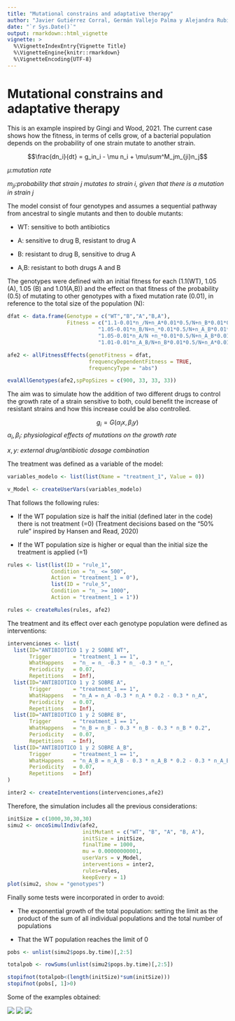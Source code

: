 ```yaml
---
title: "Mutational constrains and adaptative therapy"
author: "Javier Gutiérrez Corral, Germán Vallejo Palma y Alejandra Rubio Muñoz"
date: "`r Sys.Date()`"
output: rmarkdown::html_vignette
vignette: >
  %\VignetteIndexEntry{Vignette Title}
  %\VignetteEngine{knitr::rmarkdown}
  %\VignetteEncoding{UTF-8}
---
```


# Mutational constrains and adaptative therapy

This is an example inspired by Gingi and Wood, 2021. The current case shows how the fitness, in terms of cells grow, of a bacterial population depends on the probability of one strain mutate to another strain.

$$\frac{dn_i}{dt} = g_in_i - \mu n_i + \mu\sum^M_jm_{ji}n_j$$

$\mu$*:mutation rate*

$m_{ji}$*:probability that strain j mutates to strain i, given that there is a mutation in strain j*

The model consist of four genotypes and assumes a sequential pathway from ancestral to single mutants and then to double mutants:

-   WT: sensitive to both antibiotics

-   A: sensitive to drug B, resistant to drug A

-   B: resistant to drug B, sensitive to drug A

-   A,B: resistant to both drugs A and B

The genotypes were defined with an initial fitness for each (1.1(WT), 1.05 (A), 1.05 (B) and 1.01(A,B)) and the effect on that fitness of the probability (0.5) of mutating to other genotypes with a fixed mutation rate (0.01), in reference to the total size of the population (N):

```r
dfat <- data.frame(Genotype = c("WT","B","A","B,A"),
                   Fitness = c("1.1-0.01*n_/N+n_A*0.01*0.5/N+n_B*0.01*0.5/N",
                             "1.05-0.01*n_B/N+n_*0.01*0.5/N+n_A_B*0.01*0.5/N",
                             "1.05-0.01*n_A/N +n_*0.01*0.5/N+n_A_B*0.01*0.5/N",
                             "1.01-0.01*n_A_B/N+n_B*0.01*0.5/N+n_A*0.01*0.5/N"))

afe2 <- allFitnessEffects(genotFitness = dfat,
                          frequencyDependentFitness = TRUE,
                          frequencyType = "abs")

evalAllGenotypes(afe2,spPopSizes = c(900, 33, 33, 33))
```

The aim was to simulate how the addition of two different drugs to control the growth rate of a strain sensitive to both, could benefit the increase of resistant strains and how this increase could be also controlled.

$$g_i = G(\alpha_ix,\beta_iy)$$ $\alpha_i,\beta_i$*: physiological effects of mutations on the growth rate*

$x,y$*: external drug/antibiotic dosage combination*

The treatment was defined as a variable of the model:

```r
variables_modelo <- list(list(Name = "treatment_1", Value = 0))

v_Model <- createUserVars(variables_modelo) 
```

That follows the following rules:

-   If the WT population size is half the initial (defined later in the code) there is not treatment (=0) (Treatment decisions based on the "50% rule" inspired by Hansen and Read, 2020)

-   If the WT population size is higher or equal than the initial size the treatment is applied (=1)

```r
rules <- list(list(ID = "rule_1",
              Condition = "n_ <= 500",
              Action = "treatment_1 = 0"),
              list(ID = "rule_5",
              Condition = "n_ >= 1000",
              Action = "treatment_1 = 1"))

rules <- createRules(rules, afe2)
```

The treatment and its effect over each genotype population were defined as interventions:

```r
intervenciones <- list(
  list(ID="ANTIBIOTICO 1 y 2 SOBRE WT",
       Trigger       = "treatment_1 == 1",
       WhatHappens   = "n_ = n_ -0.3 * n_ -0.3 * n_",
       Periodicity   = 0.07,
       Repetitions   = Inf),
  list(ID="ANTIBIOTICO 1 y 2 SOBRE A",
       Trigger       = "treatment_1 == 1",
       WhatHappens   = "n_A = n_A -0.3 * n_A * 0.2 - 0.3 * n_A",
       Periodicity   = 0.07,
       Repetitions   = Inf),
  list(ID="ANTIBIOTICO 1 y 2 SOBRE B",
       Trigger       = "treatment_1 == 1",
       WhatHappens   = "n_B = n_B - 0.3 * n_B - 0.3 * n_B * 0.2",
       Periodicity   = 0.07,
       Repetitions   = Inf),
  list(ID="ANTIBIOTICO 1 y 2 SOBRE A_B",
       Trigger       = "treatment_1 == 1",
       WhatHappens   = "n_A_B = n_A_B - 0.3 * n_A_B * 0.2 - 0.3 * n_A_B * 0.2",
       Periodicity   = 0.07,
       Repetitions   = Inf)
)

inter2 <- createInterventions(intervenciones,afe2)
```

Therefore, the simulation includes all the previous considerations:

```r
initSize = c(1000,30,30,30)
simu2 <- oncoSimulIndiv(afe2,
                        initMutant = c("WT", "B", "A", "B, A"),
                        initSize = initSize,
                        finalTime = 1000,
                        mu = 0.00000000001,
                        userVars = v_Model,
                        interventions = inter2,
                        rules=rules,
                        keepEvery = 1)
plot(simu2, show = "genotypes")
```

Finally some tests were incorporated in order to avoid:

-   The exponential growth of the total population: setting the limit as the product of the sum of all individual populations and the total number of populations

-   That the WT population reaches the limit of 0

```r
pobs <- unlist(simu2$pops.by.time)[,2:5]

totalpob <- rowSums(unlist(simu2$pops.by.time)[,2:5])

stopifnot(totalpob<(length(initSize)*sum(initSize)))
stopifnot(pobs[, 1]>0)
```

Some of the examples obtained:

![](Figures/Imagen_1.png) ![](Figures/Imagen_2.png) ![](Figures/Imagen_3.png)
